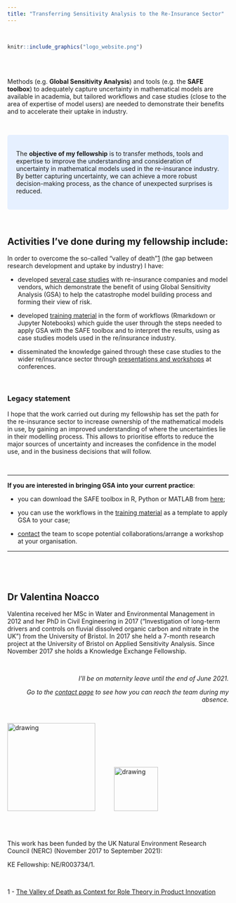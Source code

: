 ```yaml
---
title: "Transferring Sensitivity Analysis to the Re-Insurance Sector"
---
```


<br>

```r
knitr::include_graphics("logo_website.png")
```

<br> <br>


Methods (e.g. **Global Sensitivity Analysis**) and tools (e.g. the **SAFE toolbox**) to adequately capture uncertainty in mathematical models are available in academia, but tailored workflows and case studies (close to the area of expertise of model users) are needed to demonstrate their benefits and to accelerate their uptake in industry. 

<br>


<style>
div.blue { background-color:#e6f0ff; border-radius: 5px; padding: 20px;}
</style>
<div class = "blue">

The **objective of my fellowship** is to transfer methods, tools and expertise to improve the understanding and consideration of uncertainty in mathematical models used in the re-insurance industry. By better capturing uncertainty, we can achieve a more robust decision-making process, as the chance of unexpected surprises is reduced.

</div>


<br> 

## Activities I've done during my fellowship include:

In order to overcome the so-called “valley of death”[1](#ref1) (the gap between research development and uptake by industry) I have:

- developed [several case studies](https://safe-insurance.uk/Outputs.html#briefings) with re-insurance companies and model vendors, which demonstrate the benefit of using Global Sensitivity Analysis (GSA) to help the catastrophe model building process and forming their view of risk. 

- developed [training material](https://safe-insurance.uk/Outputs.html#training_material) in the form of workflows (Rmarkdown or Jupyter Notebooks) which guide the user through the steps needed to apply GSA with the SAFE toolbox and to interpret the results, using as case studies models used in the re/insurance industry.

- disseminated the knowledge gained through these case studies to the wider re/insurance sector through [presentations and workshops](https://safe-insurance.uk/Outputs.html#selected_presentations) at conferences.

<br>


<style>
div.blue { background-color:#e6f0ff; border-radius: 5px; padding: 20px;}
</style>
<div class = "blue">

### Legacy statement

I hope that the work carried out during my fellowship has set the path for the re-insurance sector to increase ownership of the mathematical models in use, by gaining an improved understanding of where the uncertainties lie in their modelling process. This allows to prioritise efforts to reduce the major sources of uncertainty and increases the confidence in the model use, and in the business decisions that will follow.

</div>

<br>

***

**If you are interested in bringing GSA into your current practice**:

- you can download the SAFE toolbox in R, Python or MATLAB from [here](https://www.safetoolbox.info/register-for-download/);

- you can use the workflows in the [training material](https://safe-insurance.uk/Outputs.html#training_material) as a template to apply GSA to your case;

- [contact](https://safe-insurance.uk/Contact_me.html) the team to scope potential collaborations/arrange a workshop at your organisation.

***


<br>
 
<br> 
 
## Dr Valentina Noacco

Valentina received her MSc in Water and Environmental Management in 2012 and her PhD in Civil Engineering in 2017 (“Investigation of long-term drivers and controls on fluvial dissolved organic carbon and nitrate in the UK”) from the University of Bristol. In 2017 she held a 7-month research project at the University of Bristol on Applied Sensitivity Analysis. Since November 2017 she holds a Knowledge Exchange Fellowship.

<br>

<div style="text-align: right"> _I'll be on maternity leave until the end of June 2021._

_Go to the [contact page](https://safe-insurance.uk/Contact_me.html) to see how you can reach the team during my absence._ </div>

<br> 




<img src="UoB_logo.jpg" alt="drawing" style="width:200px;"/> \ \ \ \ \ \ \ \ \   <img src="nerc_logo.png" alt="drawing" style="width:100px;"/> 

<br>
<br>


This work has been funded by the UK Natural Environment Research Council (NERC) (November 2017 to September 2021):

KE Fellowship: NE/R003734/1.

<br>

<a id="ref1"></a>
1 - [The Valley of Death as Context for Role Theory in Product Innovation](https://doi.org/10.1111/j.1540-5885.2010.00724.x) 
